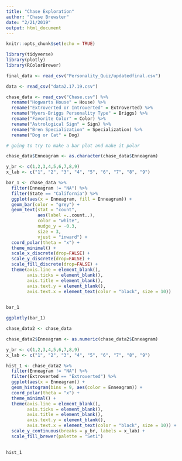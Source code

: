 ```yaml
---
title: "Chase Exploration"
author: "Chase Brewster"
date: "2/21/2019"
output: html_document
---
```


```r
knitr::opts_chunk$set(echo = TRUE)

library(tidyverse)
library(plotly)
library(RColorBrewer)

final_data <- read_csv("Personality_Quiz/updatedfinal.csv")

data <- read_csv("data2.17.19.csv")

chase_data <- read_csv("Chase.csv") %>% 
  rename("Hogwarts House" = House) %>% 
  rename("Extroverted or Introverted" = Extroverted) %>% 
  rename("Myers-Briggs Personality Type" = Briggs) %>% 
  rename("Favorite Color" = Color) %>% 
  rename("Astrological Sign" = Sign) %>% 
  rename("Bren Specialization" = Specialization) %>% 
  rename("Dog or Cat" = Dog)
```

```r

# going to try to make a bar plot and make it polar

chase_data$Enneagram <- as.character(chase_data$Enneagram)

y_br <- c(1,2,3,4,5,6,7,8,9)
x_lab <- c("1", "2", "3", "4", "5", "6", "7", "8", "9")

bar_1 <- chase_data %>% 
  filter(Enneagram != "NA") %>% 
  filter(State == "California") %>% 
  ggplot(aes(x = Enneagram, fill = Enneagram)) +
  geom_bar(color = "grey") +
  geom_text(stat = "count", 
            aes(label =..count..), 
            color = "white",
            nudge_y = -0.3,
            size = 3,
            vjust = "inward") +
  coord_polar(theta = "x") +
  theme_minimal() +
  scale_x_discrete(drop=FALSE) +
  scale_y_discrete(drop=FALSE) +
  scale_fill_discrete(drop=FALSE) +
  theme(axis.line = element_blank(),
        axis.ticks = element_blank(),
        axis.title = element_blank(),
        axis.text.y = element_blank(),
        axis.text.x = element_text(color = "black", size = 10))
        

bar_1

ggplotly(bar_1)
```

```r

chase_data2 <- chase_data

chase_data2$Enneagram <- as.numeric(chase_data2$Enneagram)

y_br <- c(1,2,3,4,5,6,7,8,9)
x_lab <- c("1", "2", "3", "4", "5", "6", "7", "8", "9")

hist_1 <- chase_data2 %>% 
  filter(Enneagram != "NA") %>% 
  filter(Extroverted == "Extroverted") %>% 
  ggplot(aes(x = Enneagram)) +
  geom_histogram(bins = 9, aes(color = Enneagram)) +
  coord_polar(theta = "x") +
  theme_minimal() +
  theme(axis.line = element_blank(),
        axis.ticks = element_blank(),
        axis.title = element_blank(),
        axis.text.y = element_blank(),
        axis.text.x = element_text(color = "black", size = 10)) +
  scale_y_continuous(breaks = y_br, labels = x_lab) +
  scale_fill_brewer(palette = "Set1")
        

hist_1
```

